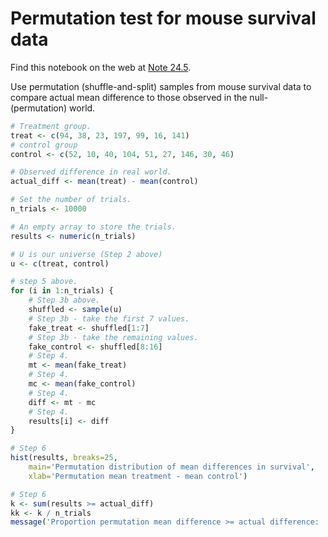 # Permutation test for mouse survival data


Find this notebook on the web at
<a class="quarto-xref" href="https://resampling-stats.github.io/edition-3-r/testing_measured.html#nte-mouse_permutation">Note <span>24.5</span></a>.

Use permutation (shuffle-and-split) samples from mouse survival data to
compare actual mean difference to those observed in the null-
(permutation) world.

```r
# Treatment group.
treat <- c(94, 38, 23, 197, 99, 16, 141)
# control group
control <- c(52, 10, 40, 104, 51, 27, 146, 30, 46)

# Observed difference in real world.
actual_diff <- mean(treat) - mean(control)

# Set the number of trials.
n_trials <- 10000

# An empty array to store the trials.
results <- numeric(n_trials)

# U is our universe (Step 2 above)
u <- c(treat, control)

# step 5 above.
for (i in 1:n_trials) {
    # Step 3b above.
    shuffled <- sample(u)
    # Step 3b - take the first 7 values.
    fake_treat <- shuffled[1:7]
    # Step 3b - take the remaining values.
    fake_control <- shuffled[8:16]
    # Step 4.
    mt <- mean(fake_treat)
    # Step 4.
    mc <- mean(fake_control)
    # Step 4.
    diff <- mt - mc
    # Step 4.
    results[i] <- diff
}

# Step 6
hist(results, breaks=25,
    main='Permutation distribution of mean differences in survival',
    xlab='Permutation mean treatment - mean control')

# Step 6
k <- sum(results >= actual_diff)
kk <- k / n_trials
message('Proportion permutation mean difference >= actual difference: ', kk)
```
